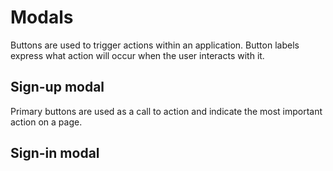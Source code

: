 
<Meta title="Design System|Modals" component={SignUpModal} />

# Modals

Buttons are used to trigger actions within an application.
Button labels express what action will occur when the user interacts with it.

## Sign-up modal

Primary buttons are used as a call to action and indicate the most important action on a page.

<Preview>
  <Story name="Sign-up modal">
    <SignUpModal showModal={boolean("Show modal", true)} />
  </Story>
</Preview>

## Sign-in modal
<Preview>
  <Story name="Sign-in modal">
    <SignInModal showModal={boolean("Show modal", true)} />
  </Story>
</Preview>